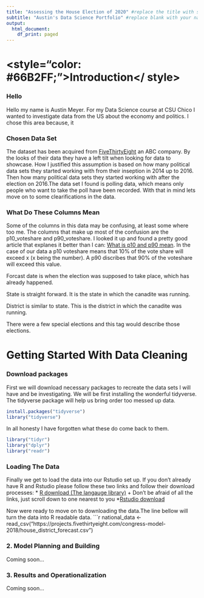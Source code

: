 ```yaml
---
title: "Assessing the House Election of 2020" #replace the title with something short and catchy to represent your project
subtitle: "Austin's Data Science Portfolio" #replace blank with your name
output:
  html_document:
    df_print: paged
---
```


# <style="color: #66B2FF;">Introduction</ style>

### Hello
  Hello my name is Austin Meyer. For my Data Science course at CSU Chico I wanted to investigate data from the US about the economy and politics. I chose this area because, it 

### Chosen Data Set
  The dataset has been acquired from [FiveThirtyEight]("https://projects.fivethirtyeight.com/2018-midterm-election-forecast/house/#history") an ABC company. By the looks of their data they have a left tilt when looking for data to showcase. How I justified this assumption is based on how many political data sets they started working with from their inseption in 2014 up to 2016. Then how many political data sets they started working with after the election on 2016.The data set I found is polling data, which means only people who want to take the poll have been recorded. With that in mind lets move on to some clearifications in the data.
  
### What Do These Columns Mean

  Some of the columns in this data may be confusing, at least some where too me. The columns that make up most of the confusion are the p10_voteshare and p90_voteshare. I looked it up and found a pretty good article that explanes it better than I can: [What is p10 and p90 mean]("https://blogs.dnvgl.com/software/2016/12/p10-p50-and-p90/"). In the case of our data a p10 voteshare means that 10% of the vote share will exceed x (x being the number). A p90 discribes that 90% of the voteshare will exceed this value.
  
  Forcast date is when the election was supposed to take place, which has already happened.
  
  State is straight forward. It is the state in which the canadite was running.
  
  District is similar to state. This is the district in which the canadite was running.
  
  There were a few special elections and this tag would describe those elections.


# Getting Started With Data Cleaning

### Download packages

  First we will download necessary packages to recreate the data sets I will have and be investigating. We will be first installing the wonderful tidyverse. The tidyverse package will help us bring order too messed up data.
```r
install.packages("tidyverse")
library("tidyverse")
```


  In all honesty I have forgotten what these do come back to them.
```r
library("tidyr")
library("dplyr")
library("readr")
```


### Loading The Data

  Finally we get to load the data into our Rstudio set up. If you don't already have R and Rstudio please follow these two links and follow their download processes:
  * [R download (The langauge library)]("https://cran.r-project.org/mirrors.html")
    + Don't be afraid of all the links, just scroll down to one nearest to you
  *[Rstudio download]("https://rstudio.com/products/rstudio/download/#download")
  
  Now were ready to move on to downloading the data.The line bellow will turn the data into R readable data.
```r
national_data <- read_csv("https://projects.fivethirtyeight.com/congress-model-2018/house_district_forecast.csv")

### 2. Model Planning and Building

Coming soon...

### 3. Results and Operationalization

Coming soon...

